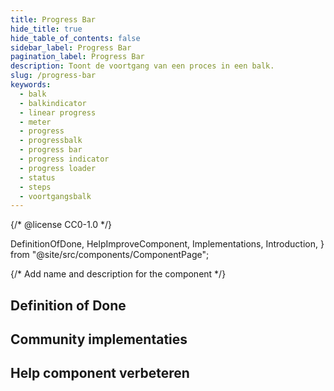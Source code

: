```yaml
---
title: Progress Bar
hide_title: true
hide_table_of_contents: false
sidebar_label: Progress Bar
pagination_label: Progress Bar
description: Toont de voortgang van een proces in een balk.
slug: /progress-bar
keywords:
  - balk
  - balkindicator
  - linear progress
  - meter
  - progress
  - progressbalk
  - progress bar
  - progress indicator
  - progress loader
  - status
  - steps
  - voortgangsbalk
---
```


{/* @license CC0-1.0 */}

  DefinitionOfDone,
  HelpImproveComponent,
  Implementations,
  Introduction,
} from "@site/src/components/ComponentPage";

{/* Add name and description for the component */}


<Introduction component={component} headingLevel={1} description={description} />

## Definition of Done

<DefinitionOfDone component={component} headingLevel={3} />

## Community implementaties

<Implementations component={component} headingLevel={3} />

## Help component verbeteren

<HelpImproveComponent component={component} headingLevel={3} />
